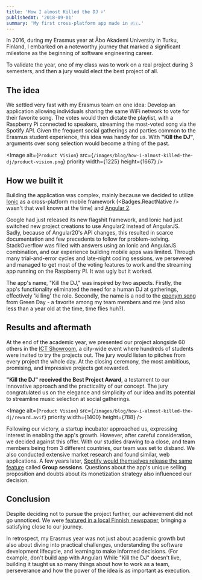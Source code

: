```yaml
---
title: 'How I almost Killed the DJ 💀'
publishedAt: '2018-09-01'
summary: 'My first cross-platform app made in 🇫🇮.'
---
```


In 2016, during my Erasmus year at Åbo Akademi University in Turku, Finland, I embarked on a noteworthy journey that marked a significant milestone as the beginning of software engineering career.

To validate the year, one of my class was to work on a real project during 3 semesters, and then a jury would elect the best project of all.

## The idea

We settled very fast with my Erasmus team on one idea: Develop an application allowing individuals sharing the same WiFi network to vote for their favorite song.
The votes would then dictate the playlist, with a Raspberry Pi connected to speakers, streaming the most-voted song via the Spotify API. Given the frequent social gatherings and parties common to the Erasmus student experience, this idea was handy for us.
With **"Kill the DJ"**, arguments over song selection would become a thing of the past.

<Image
  alt={`Product Vision`}
  src={`/images/blog/how-i-almost-killed-the-dj/product-vision.png`}
  priority
  width={1225}
  height={1667}
/>

## How we built it

Building the application was complex, mainly because we decided to utilize [Ionic](https://ionicframework.com/) as a cross-platform mobile framework (<Badges.ReactNative /> wasn't that well known at the time) and [Angular 2](https://angular.io/).

Google had just released its new flagshit framework, and Ionic had just switched new project creations to use Angular2 instead of AngularJS. Sadly, because of Angular20's API changes, this resulted in scarce documentation and few precedents to follow for problem-solving. StackOverflow was filled with answers using an Ionic and AngularJS combination, and our experience building mobile apps was limited.
Through many trial-and-error cycles and late-night coding sessions, we persevered and managed to get most of the voting features to work and the streaming app running on the Raspberry PI. It was ugly but it worked.

The app's name, "Kill the DJ," was inspired by two aspects. Firstly, the app's functionality eliminated the need for a human DJ at gatherings, effectively 'killing' the role. Secondly, the name is a nod to the [eponym song](https://www.youtube.com/watch?v=jW7VhkNqjnc) from Green Day - a favorite among my team members and me (and also less than a year old at the time, time flies huh?).

## Results and aftermath

At the end of the academic year, we presented our project alongside 60 others in the [ICT Showroom](https://www.ictshowroom.fi/), a city-wide event where hundreds of students were invited to try the projects out. The jury would listen to pitches from every project the whole day. At the closing ceremony, the most ambitious, promising, and impressive projects got rewarded.

**"Kill the DJ" received the Best Project Award**, a testament to our innovative approach and the practicality of our concept. The jury congratulated us on the elegance and simplicity of our idea and its potential to streamline music selection at social gatherings.

<Image
  alt={`Product Vision`}
  src={`/images/blog/how-i-almost-killed-the-dj/reward.avif`}
  priority
  width={1400}
  height={788}
/>

Following our victory, a startup incubator approached us, expressing interest in enabling the app's growth. However, after careful consideration, we decided against this offer. With our studies drawing to a close, and team members being from 3 different countries, our team was set to disband. We also conducted extensive market research and found similar, web applications. A few years later, [Spotify would themselves release the same feature](https://newsroom.spotify.com/2020-07-28/your-squad-can-now-stream-simultaneously-using-spotifys-group-session-beta/) called **Group sessions**.
Questions about the app's unique selling proposition and doubts about its monetization strategy also influenced our decision.

## Conclusion

Despite deciding not to pursue the project further, our achievement did not go unnoticed. We were [featured in a local Finnish newspaper](https://svenska.yle.fi/a/7-1172813), bringing a satisfying close to our journey.

In retrospect, my Erasmus year was not just about academic growth but also about diving into practical challenges, understanding the software development lifecycle, and learning to make informed decisions.
(For example, don't build app with Angular)
While "Kill the DJ" doesn't live, building it taught us so many things about how to work as a team, perseverance and how the power of the idea is as important as execution.
